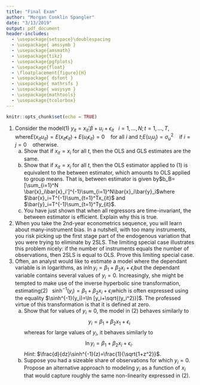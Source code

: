 ```yaml
---
title: "Final Exam"
author: "Morgan Conklin Spangler"
date: "3/13/2019"
output: pdf_document
header-includes:
  - \usepackage{setspace}\doublespacing
  - \usepackage{ amssymb }
  - \usepackage{amsmath}
  - \usepackage{tikz}
  - \usepackage{pgfplots}
  - \usepackage{float}
  - \floatplacement{figure}{H}
  - \usepackage{ dsfont }
  - \usepackage{ mathrsfs }
  - \usepackage{ wasysym }
  - \usepackage{mathtools}
  - \usepackage{tcolorbox}
---
```


```r
knitr::opts_chunk$set(echo = TRUE)
```
  1. Consider the model\newline (1) $y_{it}=x_{it}'\beta+u_i+\epsilon_{it} \ \ \ i=1,...,N;t=1,...,T,$ where\newline $E(x_{it}u_{it})=E(x_{it}\epsilon_{it})+E(u_i\epsilon_{it})=0$  \ \ \ for all $i$ and $t$;\newline $E(u_iu_j)=\sigma_u^2$ \ \ \ if $i=j$\newline $=0$ \ \ \ otherwise.
      a) Show that if $x_{it}=x_i$ for all $t$, then the OLS and GLS estimates are the same.\begin{tcolorbox} Redefine the error term as $\eta_{it}=u_i+\epsilon_{it}$. If $x_{it}=x_i$ for all $t$, then the predicted values of the dependant variable will also be time-invariant. $$\hat{y}_{it}=x_{it}'\beta\Rightarrow \hat{y}_{it}=\hat{y}_i=x_{i}'\beta$$ and it must follow that the residuals are $$e_{it}=y_{it}-\hat{y}_{it}=x_{it}'\beta+\eta_{it}-x_{it}'\beta=\eta_{it}.$$ Now, we solve for OLS estimates by, as always, minimizing the sum of squared residuals. $$\min_{b_{OLS}} \sum_{i=1}^n e_{it}^2$$ and $$b_{OLS}=(X'X)^{-1}X'Y.$$\newline\end{tcolorbox}
      \begin{tcolorbox}Then, to find the GLS estimates, we have $x_{it}=x_i \ \forall t$, which essentially means $T=1$. Then, the remainder of our parameters and predicted values will be time invariant as well. $$\eta_{i}=\sum_t \eta_{it}=\eta_{it}$$ $$y_{i}=\sum_t y_{it}=y_{it}$$ and we use least squares method to find our estimator by minimizing the sum of squared residuals. $$\min_{b_{GLS}} \sum_{i=1}^n e_{i}^2$$ and $$b_{GLS}=(X'X)^{-1}X'Y.$$ Which, to reiterate, when $x_{it}=x_i$, is equivalent to the OLS estimates. $$\Rightarrow b_{GLS}=(X'X)^{-1}X'Y=b_{OLS}$$\end{tcolorbox}
      b) Show that if $x_{it}=x_i$ for all $t$, then the OLS estimator applied to (1) is equivalent to the between estimator, which amounts to OLS applied to group means. That is, between estimator is given by\newline $b_B=[\sum_{i=1}^N \bar{x}_i\bar{x}_i']^{-1}\sum_{i=1}^N\bar{x}_i\bar{y}_i$\newline where $\bar{x}_i=T^{-1}\sum_{t=1}^Tx_{it}$ and $\bar{y}_i=T^{-1}\sum_{t=1}^Ty_{it}$.\begin{tcolorbox}From previous I have that $x_{it}=x_i \ \forall  \Rightarrow x_{it}=\sum_t=1^T x_{it}=x_i\Rightarrow T=1$. So, $\bar{x}_i=T^{-1}\sum_{t=1}^Tx_{it}=x_{it}=x_i$ and $\bar{y}_i=T^{-1}\sum_{t=1}^Ty_{it}=y_{it}=y_i$. Then, it follows that the between estimator can be rewritten as $$b_B=[\sum_{i=1}^N x_ix'_i]^{-1}\sum_{i=1}^N x_iy_i=(X'X)^{-1}X'Y$$ Given that $\sum_{i=1}^N x_i=X$ and $\sum_{i=1}^N y_i=Y$. So, we have that the between estimator is equivalent to the OLS estimator.$$b_B=(X'X)^{-1}X'Y=b_{OLS}$$\end{tcolorbox}
      c) You have just shown that when all regressors are time-invariant, the between estimator is efficient. Explain why this is true.\begin{tcolorbox} Given that the GLS estimator is the most efficient, provided that $\Omega$ can be estimated (general assumption), and we have shown that $b_{OLS}=b_{GLS}$, it is implied that when all regressors are time-invariant, the OLS estimator is also efficient. Then, we additionally have shown that $b_B=b_{OLS}$, so we have additionally shown that the between estimator is efficient.\end{tcolorbox} \begin{tcolorbox}Shown in another way, the GLS estimator is found with $$\Omega=TT', \Omega^{-1}=P'P, P=T^{-1}$$ for some nonsingular matrix $T$ which is $n\times n$. $$\Rightarrow Py=PX\beta+Pe\Rightarrow y^*=X^*\beta+e^*$$ $$E(e^*e^*|X)=E(Pee'P'|X)=P\sigma^2\Omega P'=\sigma^2PTT'P'=\sigma^2I.$$ Thus, we establish that GLS is efficient and can be written $b_{GLS}=(X'\Omega^{-1}X)^{-1}X'\Omega^{-1}e$. It has already been established that $b_{GLS}=b_{OLS}=b_B$, therefore $(X'X)^{-1}X'e$ implies that $\Omega=1$ and OLS is efficient as well. Then, as the between estimator is equivalent to the OLS estimator, it is further establish that the between estimator is efficient as well.\end{tcolorbox}
  2. When you take the 2nd-year econometrics sequence, you will learn about many-instrument bias. In a nutshell, with too many instruments, you risk picking up the first stage part of the endogenous variation that you were trying to eliminate by 2SLS. The limiting special case illustrates this problem nicely: if the number of instruments equals the number of observations, then 2SLS is equal to OLS. Prove this limiting special case. \begin{tcolorbox}Suppose we have some general IV estimation model, $$y_i=x_i\beta + D_i\delta+\epsilon_i, \ \ i=1,...,n$$ such that $D_i$ is our problem regressor.\end{tcolorbox} \begin{tcolorbox}We have some instrument $Z_i$ which is correlated with $D_i$ but uncorrelated with $\epsilon_i$. Thus, we will use $Z_i$ as an instrument for $D_i$. Further, suppose the instrument $Z_i$ is $$Z_i=[z_{i1} \ z_{i2} \ ... \ z_{in}],$$ so we have $n$ instruments and $n$ observations. In the first stage, we estimate $D_i$, $$D_i=\alpha Z_i+x_ib+u_i$$ and get OLS parameter estimates for the $n$ instruments.$$\hat{D}_i=\hat{\alpha} Z_i+x_i\hat{b}\Rightarrow D_i=\hat{D}_i+u_i$$Then, for the second stage, we substitute $\hat{D}_i$ for $D_i$, $$y_i=x_i\beta + (\hat{D}_i+u_i)\delta+\epsilon_i\Rightarrow y_i=x_i\beta + \hat{D}_i\delta+u_i\delta+\epsilon_i$$ Then, this regression is estimated using OLS to generate parameter estimates, $$\hat{y}_i=x_i\hat{\beta}+\hat{D}_i\hat{\delta}.$$ This can be rewritten as, $$\hat{y}_i=x_i\hat{\beta}+(\hat{\alpha}Z_i+\hat{b}x_i)\hat{\delta}=x_i\hat{\beta}+\hat{\delta}\hat{\alpha}Z_i+\hat{\delta}\hat{b}x_i.$$ Then, given there are just as many instruments as there are observations of the dependant variable, there is no remaining variation in $\hat{y}_i$ after the first stage that would remain to be captured in $x_i\hat{\beta}$. $$\sum_{i=1}^n \hat{y}_i=\sum_{i=1}^n x_i\hat{\beta}+\hat{\delta}\hat{\alpha}Z_i+\hat{\delta}\hat{b}x_i=\sum_{i=1}^n\hat{\delta}\hat{\alpha}Z_i+\hat{\delta}\hat{b}x_i.$$ Thus, 2SLS regression is equivalent to the simple OLS regression of $$y_i=x_i\beta_1 + \beta_2Z_i+e_i$$\end{tcolorbox}
\begin{tcolorbox}  Intuitively, if you think of $Z_i$ as a dummy for if person $i$ received a treatment, then having $Z_i$ exist for $n$ individuals is the same as saying all individuals received a treatment, so that first stage is essentially an OLS regression on the effect of being treated. Then, in trying to find the effect of not receiving treatment in the second stage, there are no remaining individuals (i) for which a $Z_i$ doesn't exist, so there is no remaining variation with which to find any effect. Thus, the 2SLS is equivalent to OLS.\end{tcolorbox}
  3. Often, an analyst would like to estimate a model where the dependant variable is in logarithms, as in\newline $\ln y_i=\beta_1+\beta_2x_i+\epsilon_i$\newline but the dependant variable contains several values of $y_i=0$. Increasingly, she might be tempted to make use of the inverse hyperbolic sine transformation, estimating\newline (2) \ \ $\sinh^{-1}(y_i)=\beta_1+\beta_2x_i+\epsilon_i$\newline which is often expressed using the equality $\sinh^{-1}(y_i)=\ln [y_i+\sqrt{(y_i^2)}]$. The professed virtue of this transformation is that it is defined at zero.
      a) Show that for values of $y_i\approx 0$, the model in (2) behaves similarly to $$y_i=\beta_1+\beta_2x_1+\epsilon_i$$ whereas for large values of $y_i$, it behaves similarly to $$\ln y_i=\beta_1+\beta_2 x_i+\epsilon_i.$$ *Hint*: $\frac{d}{dz}\sinh^{-1}(z)=\frac{1}{\sqrt{1+z^2}}$. \begin{tcolorbox}In order to show that (2) behaves similarly to the respective models at varying levels of $y_i$, I will show that the slopes of the respective models converge as $y_i$ approaches $0$ and $\infty$, respectively, and, thus, the models will converge in their estimations.\newline First, to show that (2) converges to $y_i=\beta_1+\beta_2x_1+\epsilon_i$ as $y_i\rightarrow 0$. The slopes of these models will be the same if, as $y_i\rightarrow 0$, $\frac{d}{d y_i} \sinh^{-1}(y_i)\rightarrow \frac{d}{dy_i}y_i$. $\frac{d}{dy_i}y_i=1$, so it is only necessary to show that $\frac{d}{d y_i} \sinh^{-1}(y_i)\rightarrow 1$ as $y_i\rightarrow 0$. Knowing that $\frac{d}{d y_i} \sinh^{-1}(y_i)=\frac{1}{\sqrt{1+y_i^2}}$, it is obvious that as $y_i$ approaches zero, on either side of the number line (+/-), this derivative will converge to 1. Thus, the slopes of these models will converge as $y_i\rightarrow 0$ and we can be assured that the estimates will be similar for $y_i\approx 0$. Again, this will be the case for values of $y_i$ close to 0 on either side of the number line, as $y_i^2=-(y_i)^2$.\end{tcolorbox} \begin{tcolorbox}Then, to show that (2) converges to $\ln y_i=\beta_1+\beta_2x_1+\epsilon_i$ as $y_i\rightarrow \infty$. The slopes of these models will be the same if, as $y_i\rightarrow \infty$, $\frac{d}{d y_i} \sinh^{-1}(y_i)\rightarrow \frac{d}{dy_i}\ln y_i$. $\frac{d}{dy_i}\ln y_i=\frac{1}{y_i}$, so it is only necessary to show that $\frac{d}{d y_i} \sinh^{-1}(y_i)\rightarrow \frac{1}{y_i}$ as $y_i\rightarrow \infty$. Knowing that $\frac{d}{d y_i} \sinh^{-1}(y_i)=\frac{1}{\sqrt{1+y_i^2}}$, it is obvious that as $y_i$ grows larger, on either side of the number line (+/-), this derivative will converge to $\frac{1}{\sqrt{y_i}}$, as $1+y_i^2\rightarrow y_i$ as $y_i\rightarrow \infty$. Thus, the slopes of these models will converge as $y_i\rightarrow \infty$ and we can be assured that the estimates will be similar as $y_i$ grows increasingly large. Again, this will be the case for values of $y_i$ close to large in magnitude on either side of the number line, as $y_i^2=-(y_i)^2$.\end{tcolorbox}
      b) Suppose you had a sizeable share of observations for which $y_i=0$. Propose an alternative approach to modeling $y_i$ as a function of $x_i$ that would capture roughly the same non-linearity expressed in (2).\begin{tcolorbox} An alternative method to ensure the model remains defined at $y_i=0$ (so, not using $\ln y_i$), but capturing the non-linearity in the data is to simply use splines. Using a spline function ensures the model is piecewise linear and continuous, which makes for friendly comparitive statics. This would be an especially useful method if there are clear deliminations in the regressors. For instance, if we are modeling wealth or earnings and $x_i$ is the level of education person $i$ has, or some other parameter that can be similarly grouped or binned. Another way of framing this solution is to use dummy variables in the regressors, if possible, to account for the changes in slopes at different levels of $x_i$.\end{tcolorbox}
